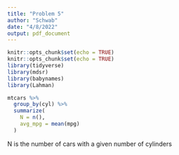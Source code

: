 ---
title: "Problem 5"
author: "Schwab"
date: "4/8/2022"
output: pdf_document
---

```{r setup, include=FALSE}
knitr::opts_chunk$set(echo = TRUE)
knitr::opts_chunk$set(echo = TRUE)
library(tidyverse)
library(mdsr)
library(babynames)
library(Lahman)
```

```{r}
mtcars %>%
  group_by(cyl) %>%
  summarize(
    N = n(),
    avg_mpg = mean(mpg)
  )
```
N is the number of cars with a given number of cylinders

